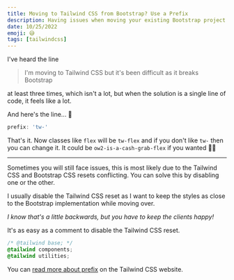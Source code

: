 ```yaml
---
title: Moving to Tailwind CSS from Bootstrap? Use a Prefix
description: Having issues when moving your existing Bootstrap project to Tailwind CSS? There might be an easy solution for that.
date: 10/25/2022
emoji: 😅
tags: [tailwindcss]
---
```


I've heard the line

> I'm moving to Tailwind CSS but it's been difficult as it breaks Bootstrap

at least three times, which isn't a lot, but when the solution is a single line of code, it feels like a lot.

And here's the line... 🥁

```js
prefix: 'tw-'
```

That's it. Now classes like `flex` will be `tw-flex` and if you don't like `tw-` then you can change it. It could be `ow2-is-a-cash-grab-flex` if you wanted 🤷‍♂️

---

Sometimes you will still face issues, this is most likely due to the Tailwind CSS and Bootstrap CSS resets conflicting. You can solve this by disabling one or the other.

I usually disable the Tailwind CSS reset as I want to keep the styles as close to the Bootstrap implementation while moving over.

_I know that's a little backwards, but you have to keep the clients happy!_

It's as easy as a comment to disable the Tailwind CSS reset.

```css
/* @tailwind base; */
@tailwind components;
@tailwind utilities;
```

You can [read more about prefix](https://tailwindcss.com/docs/configuration#prefix) on the Tailwind CSS website.

